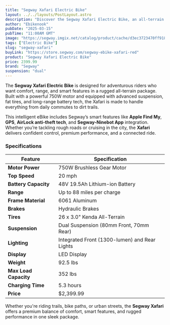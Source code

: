 ```yaml
---
title: "Segway Xafari Electric Bike"
layout: ../../layouts/PostLayout.astro
description: "Discover the Segway Xafari Electric Bike, an all-terrain eBike designed for comfort, power, and intelligent riding across any environment."
author: "Ebikenook"
pubDate: "2025-03-15"
pubTime: "11:00AM GMT"
image: "https://segway.imgix.net/catalog/product/cache/d3ec3723470ff918c92e447639eaf984/x/a/xafari-_-1_1.png"
tags: ["Electric Bike"]
slug: "segway-xafari"
buyLink: "https://store.segway.com/segway-ebike-xafari-red"
product: "Segway Xafari Electric Bike"
price: 2399.99
brand: "Segway"
suspension: "dual"
---
```


The **Segway Xafari Electric Bike** is designed for adventurous riders who want comfort, range, and smart features in a rugged all-terrain package. Built with a powerful 750W motor and equipped with advanced suspension, fat tires, and long-range battery tech, the Xafari is made to handle everything from daily commutes to dirt trails.

This intelligent eBike includes Segway’s smart features like **Apple Find My**, **GPS**, **AirLock anti-theft tech**, and **Segway-Ninebot App** integration. Whether you’re tackling rough roads or cruising in the city, the **Xafari** delivers confident control, premium performance, and a connected ride.

### Specifications

| Feature               | Specification                                 |
| --------------------- | --------------------------------------------- |
| **Motor Power**       | 750W Brushless Gear Motor                     |
| **Top Speed**         | 20 mph                                        |
| **Battery Capacity**  | 48V 19.5Ah Lithium-ion Battery                |
| **Range**             | Up to 88 miles per charge                     |
| **Frame Material**    | 6061 Aluminum                                 |
| **Brakes**            | Hydraulic Brakes                              |
| **Tires**             | 26 x 3.0" Kenda All-Terrain                   |
| **Suspension**        | Dual Suspension (80mm Front, 70mm Rear)       |
| **Lighting**          | Integrated Front (1300-lumen) and Rear Lights |
| **Display**           | LED Display                                   |
| **Weight**            | 92.5 lbs                                      |
| **Max Load Capacity** | 352 lbs                                       |
| **Charging Time**     | 5.3 hours                                     |
| **Price**             | $2,399.99                                     |

Whether you're riding trails, bike paths, or urban streets, the **Segway Xafari** offers a premium balance of comfort, smart features, and rugged performance in one sleek package.
